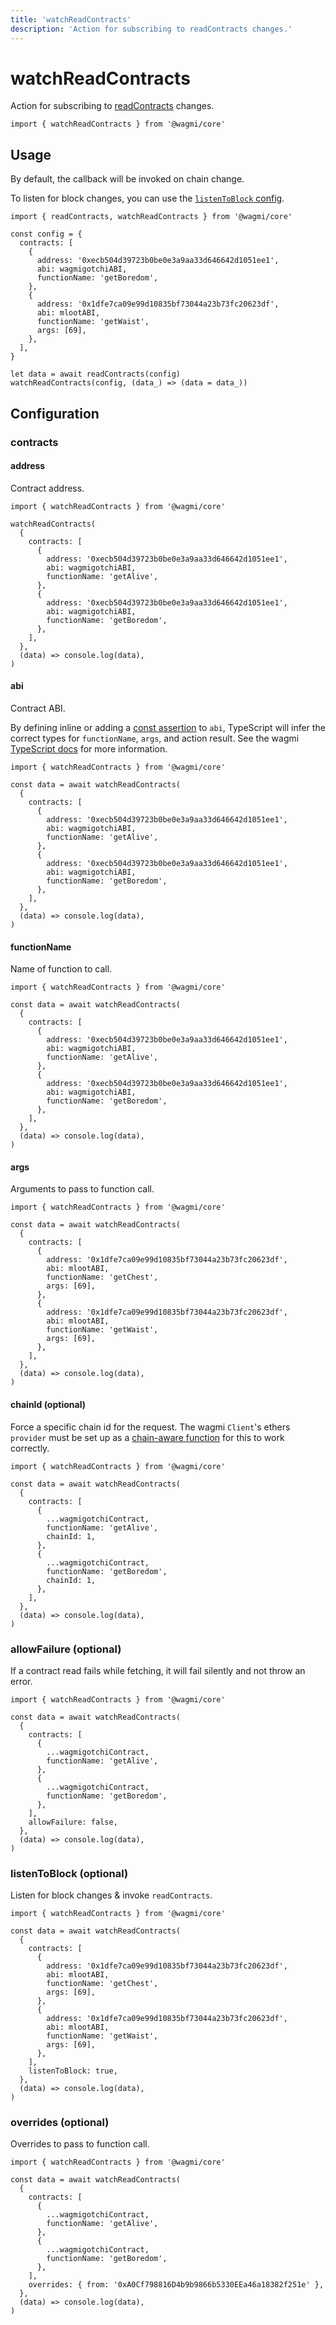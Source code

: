 ```yaml
---
title: 'watchReadContracts'
description: 'Action for subscribing to readContracts changes.'
---
```



# watchReadContracts

Action for subscribing to [readContracts](/core/actions/readContracts) changes.

```tsx
import { watchReadContracts } from '@wagmi/core'
```

## Usage

By default, the callback will be invoked on chain change.

To listen for block changes, you can use the [`listenToBlock` config](#listentoblock-optional).

```tsx {20}
import { readContracts, watchReadContracts } from '@wagmi/core'

const config = {
  contracts: [
    {
      address: '0xecb504d39723b0be0e3a9aa33d646642d1051ee1',
      abi: wagmigotchiABI,
      functionName: 'getBoredom',
    },
    {
      address: '0x1dfe7ca09e99d10835bf73044a23b73fc20623df',
      abi: mlootABI,
      functionName: 'getWaist',
      args: [69],
    },
  ],
}

let data = await readContracts(config)
watchReadContracts(config, (data_) => (data = data_))
```

## Configuration

### contracts

#### address

Contract address.

```tsx {7,12}
import { watchReadContracts } from '@wagmi/core'

watchReadContracts(
  {
    contracts: [
      {
        address: '0xecb504d39723b0be0e3a9aa33d646642d1051ee1',
        abi: wagmigotchiABI,
        functionName: 'getAlive',
      },
      {
        address: '0xecb504d39723b0be0e3a9aa33d646642d1051ee1',
        abi: wagmigotchiABI,
        functionName: 'getBoredom',
      },
    ],
  },
  (data) => console.log(data),
)
```

#### abi

Contract ABI.

By defining inline or adding a [const assertion](https://www.typescriptlang.org/docs/handbook/release-notes/typescript-3-4.html#const-assertions) to `abi`, TypeScript will infer the correct types for `functionName`, `args`, and action result. See the wagmi [TypeScript docs](/core/typescript) for more information.

```tsx {8,13}
import { watchReadContracts } from '@wagmi/core'

const data = await watchReadContracts(
  {
    contracts: [
      {
        address: '0xecb504d39723b0be0e3a9aa33d646642d1051ee1',
        abi: wagmigotchiABI,
        functionName: 'getAlive',
      },
      {
        address: '0xecb504d39723b0be0e3a9aa33d646642d1051ee1',
        abi: wagmigotchiABI,
        functionName: 'getBoredom',
      },
    ],
  },
  (data) => console.log(data),
)
```

#### functionName

Name of function to call.

```tsx {9,14}
import { watchReadContracts } from '@wagmi/core'

const data = await watchReadContracts(
  {
    contracts: [
      {
        address: '0xecb504d39723b0be0e3a9aa33d646642d1051ee1',
        abi: wagmigotchiABI,
        functionName: 'getAlive',
      },
      {
        address: '0xecb504d39723b0be0e3a9aa33d646642d1051ee1',
        abi: wagmigotchiABI,
        functionName: 'getBoredom',
      },
    ],
  },
  (data) => console.log(data),
)
```

#### args

Arguments to pass to function call.

```tsx {10,16}
import { watchReadContracts } from '@wagmi/core'

const data = await watchReadContracts(
  {
    contracts: [
      {
        address: '0x1dfe7ca09e99d10835bf73044a23b73fc20623df',
        abi: mlootABI,
        functionName: 'getChest',
        args: [69],
      },
      {
        address: '0x1dfe7ca09e99d10835bf73044a23b73fc20623df',
        abi: mlootABI,
        functionName: 'getWaist',
        args: [69],
      },
    ],
  },
  (data) => console.log(data),
)
```

#### chainId (optional)

Force a specific chain id for the request. The wagmi `Client`'s ethers `provider` must be set up as a [chain-aware function](/docs/client#provider-optional) for this to work correctly.

```tsx {9,14}
import { watchReadContracts } from '@wagmi/core'

const data = await watchReadContracts(
  {
    contracts: [
      {
        ...wagmigotchiContract,
        functionName: 'getAlive',
        chainId: 1,
      },
      {
        ...wagmigotchiContract,
        functionName: 'getBoredom',
        chainId: 1,
      },
    ],
  },
  (data) => console.log(data),
)
```

### allowFailure (optional)

If a contract read fails while fetching, it will fail silently and not throw an error.

```tsx {15}
import { watchReadContracts } from '@wagmi/core'

const data = await watchReadContracts(
  {
    contracts: [
      {
        ...wagmigotchiContract,
        functionName: 'getAlive',
      },
      {
        ...wagmigotchiContract,
        functionName: 'getBoredom',
      },
    ],
    allowFailure: false,
  },
  (data) => console.log(data),
)
```

### listenToBlock (optional)

Listen for block changes & invoke `readContracts`.

```tsx {19}
import { watchReadContracts } from '@wagmi/core'

const data = await watchReadContracts(
  {
    contracts: [
      {
        address: '0x1dfe7ca09e99d10835bf73044a23b73fc20623df',
        abi: mlootABI,
        functionName: 'getChest',
        args: [69],
      },
      {
        address: '0x1dfe7ca09e99d10835bf73044a23b73fc20623df',
        abi: mlootABI,
        functionName: 'getWaist',
        args: [69],
      },
    ],
    listenToBlock: true,
  },
  (data) => console.log(data),
)
```

### overrides (optional)

Overrides to pass to function call.

```tsx {15}
import { watchReadContracts } from '@wagmi/core'

const data = await watchReadContracts(
  {
    contracts: [
      {
        ...wagmigotchiContract,
        functionName: 'getAlive',
      },
      {
        ...wagmigotchiContract,
        functionName: 'getBoredom',
      },
    ],
    overrides: { from: '0xA0Cf798816D4b9b9866b5330EEa46a18382f251e' },
  },
  (data) => console.log(data),
)
```
